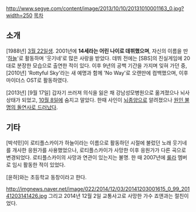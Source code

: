 http://www.segye.com/content/image/2013/10/10/20131010001163_0.jpg?width=250
[[목차]]
== 소개 ==
[1988년] [[3월 22일]]생. 2001년에 '''14세라는 어린 나이로 데뷔했으며''', 자신의 이름을 딴 '[[하늘]]'로 활동하며 '웃기네'로 많은 사랑을 받았다. 데뷔 전에는 [SBS]의 진실게임에 20대로 분장한 모습으로 출연한 적이 있다. 이후 9년의 공백 기간을 가지며 잊혀 가던 중, [2010년] 'Rottyful Sky'라는 새 예명과 함께 'No Way'로 오랜만에 컴백했으며, 이후 마이더스 OST로 활동하였다.

[2013년] [9월 17일] 갑자기 쓰러져 의식을 잃은 채 강남성모병원으로 옮겨졌으나 뇌사 상태가 되었고, [[10월 8일]]에 숨지고 말았다. 한때 사인이 [[뇌종양]]으로 알려졌으나 [http://media.daum.net/entertain/culture/newsview?newsid=20131011101908566 원인 불명의 돌연사로 드러났다].
== 기타 ==
[박석민]이 로티플스카이가 하늘이라는 이름으로 활동하던 시절에 불렀던 노래 웃기네를 개사한 응원가를 사용했었으나, 로티플스카이가 사망한 이후 응원가가 다른 곡으로 변경되었다. 로티플스카이의 사망과 연관이 있는지는 불명. 한 때 2007년에 [[룰라]] 멤버로 임시 활동한 적이 있었다.

[윤하]와는 초등학교 동창이라고 한다.

http://imgnews.naver.net/image/022/2014/12/03/20141203001615_0_99_20141203141426.jpg
그리고 2014년 12월 2일 교통사고로 사망한 가수 죠앤과는 절친이었다.

